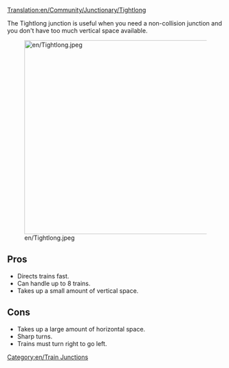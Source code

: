 [[Translation:en/Community/Junctionary/Tightlong]]

{{en/Junctionsmenu}}
The Tightlong junction is useful when you need a non-collision junction and you don't have too much vertical space available.

[[File:en/Tightlong.jpeg|thumb|450px|none]]

==Pros==
* Directs trains fast.
* Can handle up to 8 trains.
* Takes up a small amount of vertical space.

==Cons==
* Takes up a large amount of horizontal space.
* Sharp turns.
* Trains must turn right to go left.


[[Category:en/Train Junctions]]